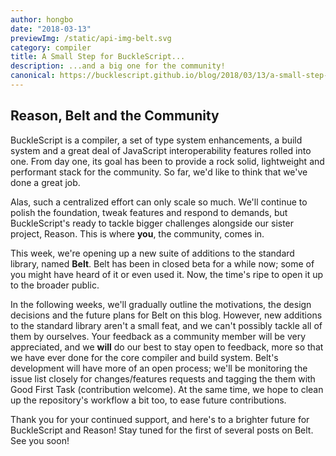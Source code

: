 ```yaml
---
author: hongbo
date: "2018-03-13" 
previewImg: /static/api-img-belt.svg
category: compiler
title: A Small Step for BuckleScript...
description: ...and a big one for the community!
canonical: https://bucklescript.github.io/blog/2018/03/13/a-small-step-for-bucklescript
---
```



## Reason, Belt and the Community

BuckleScript is a compiler, a set of type system enhancements, a build system
and a great deal of JavaScript interoperability features rolled into one. From
day one, its goal has been to provide a rock solid, lightweight and performant
stack for the community. So far, we'd like to think that we've done a great
job.

Alas, such a centralized effort can only scale so much. We'll continue to
polish the foundation, tweak features and respond to demands, but
BuckleScript's ready to tackle bigger challenges alongside our sister project,
Reason. This is where **you**, the community, comes in.

This week, we're opening up a new suite of additions to the standard library,
named **Belt**. Belt has been in closed beta for a while now; some of you might
have heard of it or even used it. Now, the time's ripe to open it up to the
broader public.

In the following weeks, we'll gradually outline the motivations, the design
decisions and the future plans for Belt on this blog. However, new additions to
the standard library aren't a small feat, and we can't possibly tackle all of
them by ourselves. Your feedback as a community member will be very
appreciated, and we **will** do our best to stay open to feedback, more so that
we have ever done for the core compiler and build system. Belt's development
will have more of an open process; we'll be monitoring the issue list closely
for changes/features requests and tagging the them with Good First Task
  (contribution welcome). At the same time, we hope to clean up the
  repository's workflow a bit too, to ease future contributions.

Thank you for your continued support, and here's to a brighter future for
BuckleScript and Reason! Stay tuned for the first of several posts on Belt. See
you soon!
